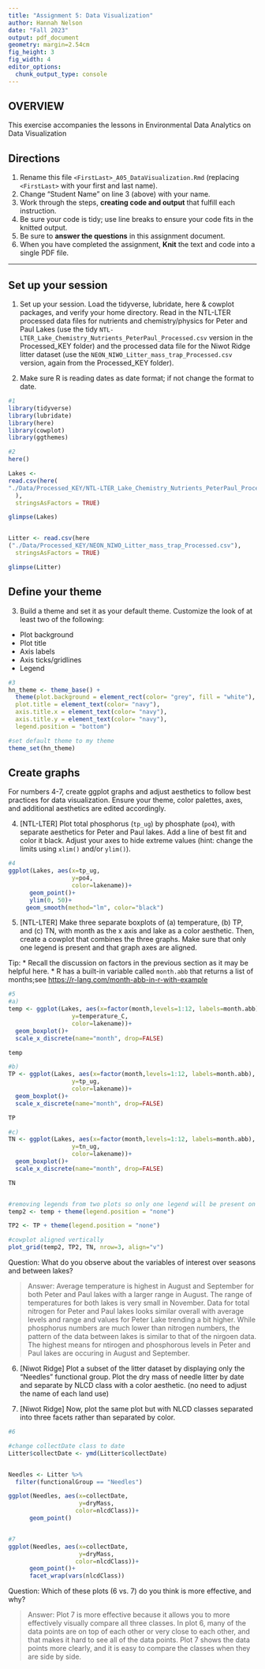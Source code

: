 ```yaml
---
title: "Assignment 5: Data Visualization"
author: Hannah Nelson
date: "Fall 2023"
output: pdf_document
geometry: margin=2.54cm
fig_height: 3
fig_width: 4
editor_options: 
  chunk_output_type: console
---
```


## OVERVIEW

This exercise accompanies the lessons in Environmental Data Analytics on Data Visualization 

## Directions
1.  Rename this file `<FirstLast>_A05_DataVisualization.Rmd` (replacing `<FirstLast>` with your first and last name).
2. Change "Student Name" on line 3 (above) with your name.
3. Work through the steps, **creating code and output** that fulfill each instruction.
4. Be sure your code is tidy; use line breaks to ensure your code fits in the knitted output.
5. Be sure to **answer the questions** in this assignment document.
6. When you have completed the assignment, **Knit** the text and code into a single PDF file.

---

## Set up your session 

1. Set up your session. Load the tidyverse, lubridate, here & cowplot packages, and verify your home directory. Read in the NTL-LTER processed data files for nutrients and chemistry/physics for Peter and Paul Lakes (use the tidy `NTL-LTER_Lake_Chemistry_Nutrients_PeterPaul_Processed.csv` version in the Processed_KEY folder) and the processed data file for the Niwot Ridge litter dataset (use the `NEON_NIWO_Litter_mass_trap_Processed.csv` version, again from the Processed_KEY folder). 

2. Make sure R is reading dates as date format; if not change the format to date.

```r
#1 
library(tidyverse)
library(lubridate)
library(here)
library(cowplot)
library(ggthemes)

#2 
here()

Lakes <- 
read.csv(here(
"./Data/Processed_KEY/NTL-LTER_Lake_Chemistry_Nutrients_PeterPaul_Processed.csv"
  ), 
  stringsAsFactors = TRUE)

glimpse(Lakes)


Litter <- read.csv(here
("./Data/Processed_KEY/NEON_NIWO_Litter_mass_trap_Processed.csv"), 
  stringsAsFactors = TRUE)

glimpse(Litter)

```
## Define your theme
3. Build a theme and set it as your default theme. Customize the look of at least two of the following: 
 * Plot background
 * Plot title
 * Axis labels
 * Axis ticks/gridlines
 * Legend

```r
#3
hn_theme <- theme_base() + 
  theme(plot.background = element_rect(color= "grey", fill = "white"),
  plot.title = element_text(color= "navy"),
  axis.title.x = element_text(color= "navy"),
  axis.title.y = element_text(color= "navy"),
  legend.position = "bottom")

#set default theme to my theme
theme_set(hn_theme)
```

## Create graphs
For numbers 4-7, create ggplot graphs and adjust aesthetics to follow best practices for data visualization. Ensure your theme, color palettes, axes, and additional aesthetics are edited accordingly.

4. [NTL-LTER] Plot total phosphorus (`tp_ug`) by phosphate (`po4`), with separate aesthetics for Peter and Paul lakes. Add a line of best fit and color it black. Adjust your axes to hide extreme values (hint: change the limits using `xlim()` and/or `ylim()`).

```r
#4 
ggplot(Lakes, aes(x=tp_ug,
                  y=po4, 
                  color=lakename))+
      geom_point()+
      ylim(0, 50)+
     geom_smooth(method="lm", color="black")
```


5. [NTL-LTER] Make three separate boxplots of (a) temperature, (b) TP, and (c) TN, with month as the x axis and lake as a color aesthetic. Then, create a cowplot that combines the three graphs. Make sure that only one legend is present and that graph axes are aligned. 

Tip:
* Recall the discussion on factors in the previous section as it may be helpful here. 
* R has a built-in variable called `month.abb` that returns a list of months;see <https://r-lang.com/month-abb-in-r-with-example>

```r
#5 
#a)
temp <- ggplot(Lakes, aes(x=factor(month,levels=1:12, labels=month.abb), 
                  y=temperature_C,
                  color=lakename))+
  geom_boxplot()+
  scale_x_discrete(name="month", drop=FALSE)

temp

#b)
TP <- ggplot(Lakes, aes(x=factor(month,levels=1:12, labels=month.abb), 
                  y=tp_ug,
                  color=lakename))+
  geom_boxplot()+
  scale_x_discrete(name="month", drop=FALSE)

TP

#c)
TN <- ggplot(Lakes, aes(x=factor(month,levels=1:12, labels=month.abb), 
                  y=tn_ug,
                  color=lakename))+
  geom_boxplot()+
  scale_x_discrete(name="month", drop=FALSE)

TN


#removing legends from two plots so only one legend will be present on cowplot
temp2 <- temp + theme(legend.position = "none")

TP2 <- TP + theme(legend.position = "none")

```

```r
#cowplot aligned vertically 
plot_grid(temp2, TP2, TN, nrow=3, align="v")
```

Question: What do you observe about the variables of interest over seasons and between lakes? 

> Answer: Average temperature is highest in August and September for both Peter and Paul lakes with a larger range in August. The range of temperatures for both lakes is very small in November. Data for total nitrogen for Peter and Paul lakes looks similar overall with average levels and range and values for Peter Lake trending a bit higher. While phosphorus numbers are much lower than nitrogen numbers, the pattern of the data between lakes is similar to that of the nirgoen data. The highest means for ntirogen and phosphorous levels in Peter and Paul lakes are occuring in August and September.

6. [Niwot Ridge] Plot a subset of the litter dataset by displaying only the "Needles" functional group. Plot the dry mass of needle litter by date and separate by NLCD class with a color aesthetic. (no need to adjust the name of each land use)

7. [Niwot Ridge] Now, plot the same plot but with NLCD classes separated into three facets rather than separated by color. 

```r
#6

#change collectDate class to date
Litter$collectDate <- ymd(Litter$collectDate)


Needles <- Litter %>% 
  filter(functionalGroup == "Needles")

ggplot(Needles, aes(x=collectDate,
                    y=dryMass,
                   color=nlcdClass))+
      geom_point()


#7
ggplot(Needles, aes(x=collectDate,
                    y=dryMass,
                   color=nlcdClass))+
      geom_point()+
      facet_wrap(vars(nlcdClass))

```
Question: Which of these plots (6 vs. 7) do you think is more effective, and why? 

> Answer: Plot 7 is more effective because it allows you to more effectively visually compare all three classes. In plot 6, many of the data points are on top of each other or very close to each other, and that makes it hard to see all of the data points. Plot 7 shows the data points more clearly, and it is easy to compare the classes when they are side by side.
